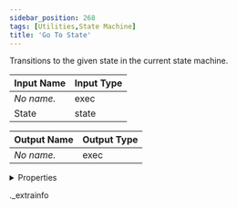 ```yaml
---
sidebar_position: 268
tags: [Utilities,State Machine]
title: 'Go To State'
---
```


Transitions to the given state in the current state machine.



<IChip uuid="ecf53690-1d60-4971-b057-f601d49975ab" />

| Input Name | Input Type |
|-----------|-----------|
| *No name.* | exec |
| State | state |

| Output Name | Output Type |
|-----------|-----------|
| *No name.* | exec |


<details>
  <summary>Properties</summary>
  <div>
    <div>
    <table>
      <thead>
        <tr>
          <th>Room availability:</th>
          <th>Available everywhere</th>
        </tr>
        <tr>
          <th>Is beta required?</th>
          <th>No</th>
        </tr>
        <tr>
          <th>Is this chip a trolling risk?</th>
          <th>No</th>
        </tr>
        <tr>
          <th>Is this chip a role assignment risk?</th>
          <th>No</th>
        </tr>
        <tr>
          <th>Chip UUID</th>
          <th>ecf53690-1d60-4971-b057-f601d49975ab</th>
        </tr>
      </thead>
    </table>
    </div>
  </div>
</details>

._extrainfo